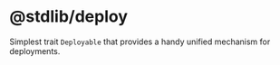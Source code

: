 # @stdlib/deploy

Simplest trait `Deployable` that provides a handy unified mechanism for deployments.